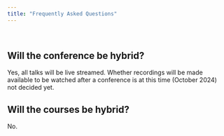 ```yaml
---
title: "Frequently Asked Questions"
---
```


<br>

## Will the conference be hybrid?
Yes, all talks will be live streamed. Whether recordings will be made available to be watched after a conference is at this time (October 2024) not decided yet.

## Will the courses be hybrid?
No.
